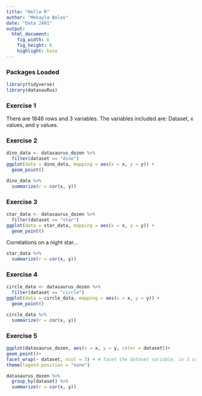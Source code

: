 ```yaml
---
title: "Hello R"
author: "Mekayla Boles"
date: "Data 2401"
output: 
  html_document: 
    fig_width: 6
    fig_height: 6
    highlight: kate
---
```


 

### Packages Loaded

```r
library(tidyverse) 
library(datasauRus)
```


### Exercise 1

There are 1846 rows and 3 variables. The variables included are: Dataset, x values, and y values.

### Exercise 2


```r
dino_data <- datasaurus_dozen %>%
  filter(dataset == "dino")
ggplot(data = dino_data, mapping = aes(x = x, y = y)) +
  geom_point()
```


```r
dino_data %>%
  summarize(r = cor(x, y))
```

### Exercise 3


```r
star_data <- datasaurus_dozen %>%
  filter(dataset == "star")
ggplot(data = star_data, mapping = aes(x = x, y = y)) +
  geom_point()

```

Correlations on a night star...
 
```r
star_data %>%
  summarize(r = cor(x, y))

```

### Exercise 4


```r
circle_data <- datasaurus_dozen %>%
  filter(dataset == "circle")
ggplot(data = circle_data, mapping = aes(x = x, y = y)) +
  geom_point()
```

```r
circle_data %>%
  summarize(r = cor(x, y))
```

### Exercise 5


```r
ggplot(datasaurus_dozen, aes(x = x, y = y, color = dataset))+
geom_point()+
facet_wrap(~ dataset, ncol = 3) + # facet the dataset variable, in 3 cols
theme(legend.position = "none")
```

```r
datasaurus_dozen %>%
  group_by(dataset) %>%
  summarize(r = cor(x, y))
```

